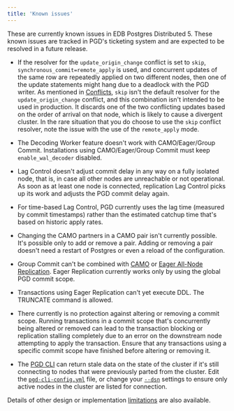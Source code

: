 ```yaml
---
title: 'Known issues'
---
```


These are currently known issues in EDB Postgres Distributed 5. 
These known issues are tracked in PGD's
ticketing system and are expected to be resolved in a future
release.

-   If the resolver for the `update_origin_change` conflict
    is set to `skip`, `synchronous_commit=remote_apply` is used, and
    concurrent updates of the same row are repeatedly applied on two
    different nodes, then one of the update statements might hang due
    to a deadlock with the PGD writer. As mentioned in
    [Conflicts](consistency/conflicts/), `skip` isn't the default
    resolver for the `update_origin_change` conflict, and this
    combination isn't intended to be used in production. It discards
    one of the two conflicting updates based on the order of arrival
    on that node, which is likely to cause a divergent cluster.
    In the rare situation that you do choose to use the `skip`
    conflict resolver, note the issue with the use of the
    `remote_apply` mode.

-   The Decoding Worker feature doesn't work with CAMO/Eager/Group Commit. Installations using CAMO/Eager/Group Commit must keep `enable_wal_decoder` disabled.

-   Lag Control doesn't adjust commit delay in any way on a fully
    isolated node, that is, in case all other nodes are unreachable or not
    operational. As soon as at least one node is connected, replication
    Lag Control picks up its work and adjusts the PGD commit delay
    again.

-   For time-based Lag Control, PGD currently uses the lag time (measured
    by commit timestamps) rather than the estimated catchup time that's
    based on historic apply rates.

-   Changing the CAMO partners in a CAMO pair isn't currently possible.
    It's possible only to add or remove a pair.
    Adding or removing a pair doesn't need a restart of Postgres or even a
    reload of the configuration.

-   Group Commit can't be combined with [CAMO](durability/camo/) or [Eager All-Node
    Replication](consistency/eager/). Eager Replication currently works only by using the
    global PGD commit scope.

-   Transactions using Eager Replication can't yet execute DDL. The TRUNCATE command is allowed.

-   There currently is no protection against altering or removing a commit scope. Running transactions in a commit scope that's concurrently being altered or removed can lead to the transaction blocking or replication stalling completely due to an error on the downstream node attempting to apply the transaction. Ensure that any transactions using a specific commit scope have finished before altering or removing it.

-   The [PGD CLI](cli) can return stale data on the state of the cluster if it's still connecting to nodes that were previously parted from the cluster. Edit the [`pgd-cli-config.yml`](cli/configuring_cli/#using-a-configuration-file) file, or change your [`--dsn`](cli/configuring_cli/#using-database-connection-strings-in-the-command-line) settings to ensure only active nodes in the cluster are listed for connection.

Details of other design or implementation [limitations](limitations) are also available.
